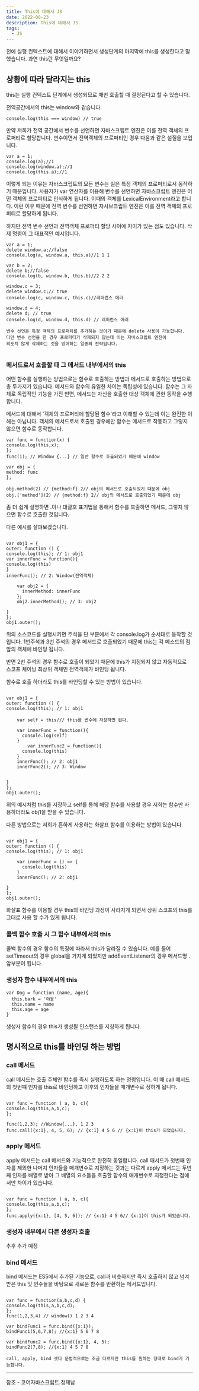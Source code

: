 ```yaml
---
title: This에 대해서 JS
date: 2022-08-23
description: This에 대해서 JS
tags:
  - JS
---
```


전에 실행 컨텍스트에 대해서 이야기하면서 생성단계의 마지막에 this를 생성한다고 말했습니다. 과연 this란 무엇일까요?

## 상황에 따라 달라지는 this

this는 실행 컨텍스트 단계에서 생성되므로 매번 호출할 때 결정된다고 할 수 있습니다.

전역공간에서의 this는 window와 같습니다.

```
console.log(this === window) // true
```

만약 저희가 전역 공간에서 변수를 선언하면 자바스크립트 엔진은 이를 전역 객체의 프로퍼티로 할당합니다. 변수이면서 전역객체의 프로퍼티인 경우 다음과 같은 설질을 보입니다.

```
var a = 1;
console.log(a);//1
console.log(window.a);//1
console.log(this.a);//1
```

이렇게 되는 이유는 자바스크립트의 모든 변수는 실은 특정 객체의 프로퍼티로서 동작하기 때문입니다. 사용자가 var 연산자를 이용해 변수를 선언하면 자바스크립트 엔진은 어떤 객체의 프로퍼티로 인식하게 됩니다. 이때의 객체를 LexicalEnvironment라고 합니다. 이런 이유 때문에 전역 변수를 선언하면 자사브크립트 엔진은 이를 전역 객체의 프로퍼티로 할당하게 됩니다.

하지만 전역 변수 선언과 전역객체 프로퍼티 할당 사이에 차이가 있는 점도 있습니다. 삭제 명령이 그 대표적인 예시입니다.

```
var a = 1;
delete window.a;//false
console.log(a, window.a, this.a)//1 1 1

var b = 2;
delete b;//false
console.log(b, window.b, this.b)//2 2 2

window.c = 3;
delete window.c;// true
console.log(c, window.c, this.c)//레퍼런스 에러

window.d = 4;
delete d; // true
console.log(d, window.d, this.d) // 레퍼런스 에러

변수 선언은 특정 객체의 프로퍼티를 추가하는 것이기 때문에 delete 사용이 가능합니다.
다만 변수 선언을 한 경우 프로퍼티가 삭제되지 않는데 이는 자바스크립트 엔진이
의도치 않게 삭제하는 것을 방어하는 일종의 전략입니다.


```

### 메서드로서 호출할 때 그 메서드 내부에서의 this

어떤 함수를 실행하는 방법으로는 함수로 호출하는 방법과 메서드로 호출하는 방법으로
총 두가지가 있습니다. 메서드와 함수의 유일한 차이는 독립성에 있습니다.
함수는 그 자체로 독립적인 기능을 가진 반면, 메서드는 자신을 호출한 대상 객체에 관한 동작을 수행합니다.

메서드에 대해서 '객체의 프로퍼티에 할당된 함수'라고 이해할 수 있는데 이는 완전한 이해는 아닙니다.
객체의 메서드로서 호출된 경우에만 함수는 메서드로 작동하고 그렇지 않으면 함수로 동작합니다.

```
var func = function(x) {
console.log(this,x);
};
func(1); // Window {...} // 일반 함수로 호출되었기 때문에 window

var obj = {
method: func
};

obj.method(2) // {method:f} 2// obj의 메서드로 호출되었기 때문에 obj
obj.['method'](2) // {method:f} 2// obj의 메서드로 호출되었기 때문에 obj

```

좀 더 쉽게 설명하면 .이나 대괄호 표기법을 통해서 함수를 호출하면 메서드, 그렇지 않으면 함수로 호출한 것입니다.

다른 예시를 살펴보겠습니다.

```

var obj1 = {
outer: function () {
console.log(this); // 1: obj1
var innerFunc = function(){
console.log(this)
}
innerFunc(); // 2: Window(전역객체)

    var obj2 = {
      innerMethod: innerFunc
    };
    obj2.innerMethod(); // 3: obj2

}
};
obj1.outer();

```

위의 소스코드를 실행시키면 주석을 단 부분에서 각 console.log가 순서대로
동작할 것입니다. 1번주석과 3번 주석의 경우 메서드로 호출되었기 때문에
this는 각 메소드의 점 앞의 객체에 바인딩 됩니다.

반면 2번 주석의 경우 함수로 호출이 되었기 때문에 this가 지정되지 않고 자동적으로
스코프 체이닝 최상위 객체인 전역객체가 바인딩 됩니다.

함수로 호출 하더라도 this를 바인딩할 수 있는 방법이 있습니다.

```

var obj1 = {
outer: function () {
console.log(this); // 1: obj1

    var self = this/// this를 변수에 저장하면 된다.

    var innerFunc = function(){
      console.log(self)
    }
        var innerFunc2 = function(){
      console.log(this)
    }
    innerFunc(); // 2: obj1
    innerFunc2(); // 3: Window


}
};
obj1.outer();

```

위의 예시처럼 this를 저장하고 self를 통해 해당 함수를 사용할 경우 저희는 함수만
사용하더라도 obj1을 받을 수 있습니다.

다른 방법으로는 저희가 흔하게 사용하는 화살표 함수를 이용하는 방법이 있습니다.

```

var obj1 = {
outer: function () {
console.log(this); // 1: obj1

    var innerFunc = () => {
      console.log(this)
    }
    innerFunc(); // 2: obj1

}
};
obj1.outer();

```

화살표 함수를 이용할 경우 this의 바인딩 과정이 사라지게 되면서 상위 스코프의 this를 그대로 사용 할 수가 있게 됩니다.

### 콜백 함수 호출 시 그 함수 내부에서의 this

콜백 함수의 경우 함수의 특징에 따라서 this가 달라질 수 있습니다.
예를 들어 setTimeout의 경우 global을 가지게 되었지만
addEventListener의 경우 메서드명 . 앞부분이 됩니다.

### 생성자 함수 내부에서의 this

```
var Dog = function (name, age){
  this.bark = '야옹'
  this.name = name
  this.age = age
}
```

생성자 함수의 경우 this가 생성될 인스턴스를 지칭하게 됩니다.

## 명시적으로 this를 바인딩 하는 방법

### call 메서드

call 메서드는 호출 주체인 함수를 즉시 실행하도록 하는 명령입니다. 이 때 call 메서드의 첫번쨰 인자를 this로 바인딩하고
이후의 인자들을 매개변수로 정하게 됩니다.

```

var func = function ( a, b, c){
console.log(this,a,b,c);
};

func(1,2,3); //Window{...}, 1 2 3
func.call({x:1}, 4, 5, 6); // {x:1} 4 5 6 // {x:1}이 this가 되었습니다.

```

### apply 메서드

apply 메서드는 call 메서드와 기능적으로 완전히 동일합니다. call 매서드가 첫번째 인자를 제외한 나머지 인자들을 매개변수로 지정하는 것과는 다르게 apply 메서드는 두번째 인자를 배열로 받아 그 배열의 요소들을 호출할 함수의 매개변수로 지정한다는 점에서만 차이가 있습니다.

```

var func = function ( a, b, c){
console.log(this,a,b,c);
};
func.apply({x:1}, [4, 5, 6]); // {x:1} 4 5 6// {x:1}이 this가 되었습니다.

```

### 생성자 내부에서 다른 생성자 호출

추후 추가 예정

### bind 메서드

bind 메서드는 ES5에서 추가된 기능으로, call과 비슷하지만 즉시 호출하지 않고 넘겨 받은 this 및 인수들을 바탕으로 새로운 함수를 반환하는 메서드입니다.

```

var func = function(a,b,c,d) {
console.log(this,a,b,c,d);
};
func(1,2,3,4) // window() 1 2 3 4

var bindFunc1 = func.bind({x:1});
bindFunc1(5,6,7,8); //{x:1} 5 6 7 8

var bindFunc2 = func.bind({x:1}, 4, 5);
bindFunc2(7,8); //{x:1} 4 5 7 8

call, apply, bind 셋다 문법적으로는 조금 다르지만 this를 원하는 형태로 bind가 가능합니다.

```

---

참조 - 코어자바스크립트.정재남
